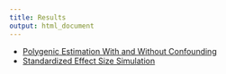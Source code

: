 ```yaml
---
title: Results
output: html_document
---
```



* [Polygenic Estimation With and Without Confounding](PolygenicEstimation.html)
* [Standardized Effect Size Simulation](simulation.html)

